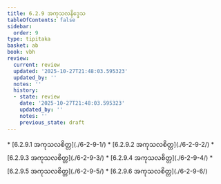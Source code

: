 ```yaml
---
title: 6.2.9 အကုသလနိဒ္ဒေသ
tableOfContents: false
sidebar:
  order: 9
type: tipitaka
basket: ab
book: vbh
review:
  current: review
  updated: '2025-10-27T21:48:03.595323'
  updated_by: ''
  notes: ''
  history:
  - state: review
    date: '2025-10-27T21:48:03.595323'
    updated_by: ''
    notes: ''
    previous_state: draft
---
```



<ReviewStatus review={frontmatter.review} showDetails={true} />

<HypothesisAnnotation frontmatter={frontmatter} />

<DynamicBreadcrumb />



<TableOfContents book="vbh" section="6.2.9">
* [6.2.9.1 အကုသလစိတ္တ](./6-2-9-1/)
* [6.2.9.2 အကုသလစိတ္တ](./6-2-9-2/)
* [6.2.9.3 အကုသလစိတ္တ](./6-2-9-3/)
* [6.2.9.4 အကုသလစိတ္တ](./6-2-9-4/)
* [6.2.9.5 အကုသလစိတ္တ](./6-2-9-5/)
* [6.2.9.6 အကုသလစိတ္တ](./6-2-9-6/)
</TableOfContents>